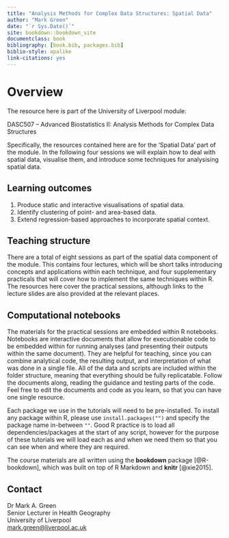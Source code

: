 ```yaml
--- 
title: "Analysis Methods for Complex Data Structures: Spatial Data"
author: "Mark Green"
date: "`r Sys.Date()`"
site: bookdown::bookdown_site
documentclass: book
bibliography: [book.bib, packages.bib]
biblio-style: apalike
link-citations: yes
---
```


# Overview {-}

The resource here is part of the University of Liverpool module:

DASC507 – Advanced Biostatistics II: Analysis Methods for Complex Data Structures

Specifically, the resources contained here are for the 'Spatial Data' part of the module. In the following four sessions we will explain how to deal with spatial data, visualise them, and introduce some techniques for analysising spatial data.

## Learning outcomes {-}

1. Produce static and interactive visualisations of spatial data.
2. Identify clustering of point- and area-based data.
3. Extend regression-based approaches to incorporate spatial context.

## Teaching structure {-}

There are a total of eight sessions as part of the spatial data component of the module. This contains four lectures, which will be short talks introducing concepts and applications within each technique, and four supplementary practicals that will cover how to implement the same techniques within R. The resources here cover the practical sessions, although links to the lecture slides are also provided at the relevant places.

## Computational notebooks {-}

The materials for the practical sessions are embedded within R notebooks. Notebooks are interactive documents that allow for executionable code to be embedded within for running analyses (and presenting their outputs within the same document). They are helpful for teaching, since you can combine analytical code, the resulting output, and interpretation of what was done in a single file. All of the data and scripts are included within the folder structure, meaning that everything should be fully replicatable. Follow the documents along, reading the guidance and testing parts of the code. Feel free to edit the documents and code as you learn, so that you can have one single resource. 

Each package we use in the tutorials will need to be pre-installed. To install any package within R, please use `install.packages("")` and specify the package name in-between `""`. Good R practice is to load all dependencies/packages at the start of any script, however for the purpose of these tutorials we will load each as and when we need them so that you can see when and where they are required.

The course materials are all written using the **bookdown** package [@R-bookdown], which was built on top of R Markdown and **knitr** [@xie2015].

## Contact {-}

Dr Mark A. Green \
Senior Lecturer in Health Geography \
University of Liverpool \
<mark.green@liverpool.ac.uk>


